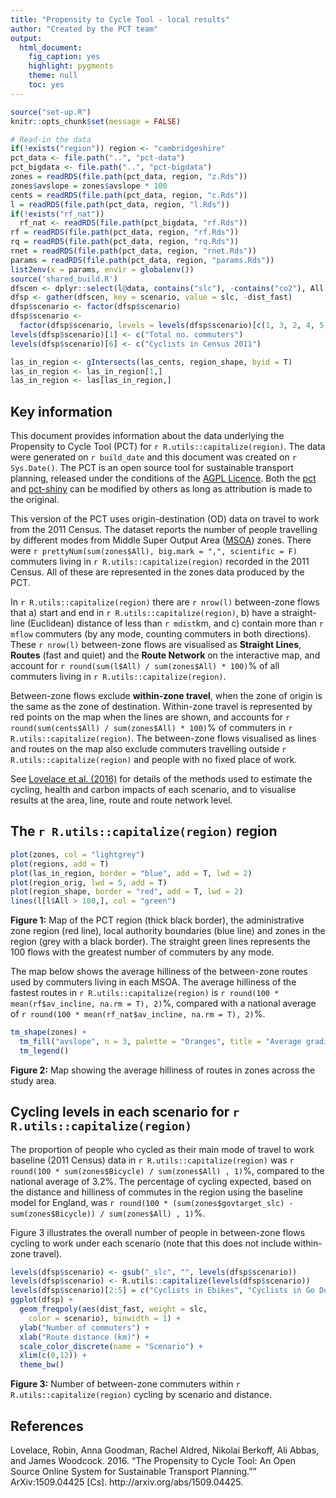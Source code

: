 ```yaml
---
title: "Propensity to Cycle Tool - local results"
author: "Created by the PCT team"
output:
  html_document:
    fig_caption: yes
    highlight: pygments
    theme: null
    toc: yes
---
```


```r
source("set-up.R")
knitr::opts_chunk$set(message = FALSE)

# Read-in the data
if(!exists("region")) region <- "cambridgeshire"
pct_data <- file.path("..", "pct-data")
pct_bigdata <- file.path("..", "pct-bigdata")
zones = readRDS(file.path(pct_data, region, "z.Rds"))
zones$avslope = zones$avslope * 100
cents = readRDS(file.path(pct_data, region, "c.Rds"))
l = readRDS(file.path(pct_data, region, "l.Rds"))
if(!exists("rf_nat"))
  rf_nat <- readRDS(file.path(pct_bigdata, "rf.Rds"))
rf = readRDS(file.path(pct_data, region, "rf.Rds"))
rq = readRDS(file.path(pct_data, region, "rq.Rds"))
rnet = readRDS(file.path(pct_data, region, "rnet.Rds"))
params = readRDS(file.path(pct_data, region, "params.Rds"))
list2env(x = params, envir = globalenv())
source('shared_build.R')
dfscen <- dplyr::select(l@data, contains("slc"), -contains("co2"), All, olc = Bicycle, dist_fast)
dfsp <- gather(dfscen, key = scenario, value = slc, -dist_fast)
dfsp$scenario <- factor(dfsp$scenario)
dfsp$scenario <-
  factor(dfsp$scenario, levels = levels(dfsp$scenario)[c(1, 3, 2, 4, 5, 6)])
levels(dfsp$scenario)[1] <- c("Total no. commuters")
levels(dfsp$scenario)[6] <- c("Cyclists in Census 2011")

las_in_region <- gIntersects(las_cents, region_shape, byid = T)
las_in_region <- las_in_region[1,]
las_in_region <- las[las_in_region,]
```

## Key information 

This document provides information about the data underlying the Propensity to Cycle Tool (PCT) for `r R.utils::capitalize(region)`. The data were generated on `r build_date` and this document was created on `r Sys.Date()`. The PCT is an open source tool for sustainable transport planning, released under the conditions of the [AGPL Licence](https://www.gnu.org/licenses/agpl-3.0). Both the [pct](https://github.com/npct/pct) and [pct-shiny](https://github.com/npct/pct-shiny) can be modified by others as long as attribution is made to the original.

This version of the PCT uses origin-destination (OD) data on travel to work from the 2011 Census. The dataset reports the number of people travelling by different modes from Middle Super Output Area ([MSOA](https://data.gov.uk/dataset/middle-layer-super-output-areas-2001-to-middle-layer-super-output-areas-2011-to-local-authority)) zones. There were `r prettyNum(sum(zones$All), big.mark = ",", scientific = F)` commuters living in `r R.utils::capitalize(region)` recorded in the 2011 Census. All of these are represented in the zones data produced by the PCT.

In `r R.utils::capitalize(region)` there are `r nrow(l)` between-zone flows that a) start and end in `r R.utils::capitalize(region)`, b) have a straight-line (Euclidean) distance of less than `r mdist`km, and c) contain more than `r mflow` commuters (by any mode, counting commuters in both directions).   These `r nrow(l)` between-zone flows are visualised as **Straight Lines**, **Routes** (fast and quiet) and the **Route Network** on the interactive map, and account for `r round(sum(l$All) / sum(zones$All) * 100)`% of all commuters living in `r R.utils::capitalize(region)`.

Between-zone flows exclude **within-zone travel**, when the zone of origin is the same as the zone of destination. Within-zone travel is represented by red points on the map when the lines are shown, and accounts for `r round(sum(cents$All) / sum(zones$All) * 100)`% of commuters in `r R.utils::capitalize(region)`. The between-zone flows visualised as lines and routes on the map also exclude commuters travelling outside `r R.utils::capitalize(region)` and people with no fixed place of work.

See [Lovelace et al. (2016)](http://arxiv.org/abs/1509.04425) for details of the methods used to estimate the cycling, health and carbon impacts of each scenario, and to visualise results at the area, line, route and route network level.

## The `r R.utils::capitalize(region)` region

<!-- Can we show hilliness by comparison to other areas?  -->

```r
plot(zones, col = "lightgrey")
plot(regions, add = T)
plot(las_in_region, border = "blue", add = T, lwd = 2)
plot(region_orig, lwd = 5, add = T)
plot(region_shape, border = "red", add = T, lwd = 2)
lines(l[l$All > 100,], col = "green")
```

**Figure 1:** Map of the PCT region (thick black border), the administrative zone region (red line), local authority boundaries (blue line) and zones in the region (grey with a black border). The straight green lines represents the 100 flows with the greatest number of commuters by any mode.

The map below shows the average hilliness of the between-zone routes used by commuters living in each MSOA.
The average hilliness of the fastest routes in
`r R.utils::capitalize(region)` is
`r round(100 * mean(rf$av_incline, na.rm = T), 2)`%,
compared with a national average of
`r round(100 * mean(rf_nat$av_incline, na.rm = T), 2)`%.


```r
tm_shape(zones) +
  tm_fill("avslope", n = 3, palette = "Oranges", title = "Average gradient\nof fast routes (%)") +
  tm_legend()
```

**Figure 2:** Map showing the average hilliness of routes in zones across the study area.

## Cycling levels in each scenario for `r R.utils::capitalize(region)`

The proportion of people who cycled as their main mode of travel to work baseline (2011 Census) data in `r R.utils::capitalize(region)` was 
`r round(100 * sum(zones$Bicycle) / sum(zones$All) , 1)`%, compared to the national average of 3.2%.
The percentage of cycling expected, based on the distance and hilliness of commutes in the region using the baseline model for England, was
`r round(100 * (sum(zones$govtarget_slc) - sum(zones$Bicycle)) / sum(zones$All) , 1)`%.

<!-- Note from Anna: I strongly think we should not include this table commented out here. I think we should just leave a blank until we can give the table that we want, as described below. This table seems quite unclear to me, e.g. I'm not sure who is included in it – I assume it is only between-zone travel, but if the distances go up to 50 km then this is clearly not just the subset of lines that we describe using in the first paragraph. I also wonder if 50 km is correct – do you instead mean 30 km?  In any case, I think better to have a blank for now than this table


The number of people cycling, walking and driving to work in the 2011 Census, by distance band, is illustrated in Table 1 below.  This table only shows between-zone travel.

```r
dbands = c(0, 2, 5, 10, 15, 20, 50)
l$`Route distance (km)` = cut(l$dist_fast, dbands)
library(dplyr)
dfdb =
  group_by(l@data, `Route distance (km)`) %>% 
  summarise(All = sum(All),
            Cycle = sum(`Bicycle`),
            Drive = sum(`Car_driver`),
            Walk = sum(`Foot`)
            # ,            Other = All - Cycle - Drive - Walk
              )
# dfdb = dfdb[1:5,] # cut out some rows
dfdb$Other = dfdb$All - rowSums(dfdb[3:ncol(dfdb)])
dfdb$`Route distance (km)` = as.character(dfdb$`Route distance (km)`)
dfdb = rbind(dfdb, c("All commuters <50km", colSums(dfdb[2:ncol(dfdb)])))
htmlTable::htmlTable(dfdb, caption = '<strong>Table 1:</strong> The number of people travelling by distance band and mode in the region in the 2011 Census. Note that ‘(0,2]’ means ‘from more than zero, up to and including 2’, as defined by <a href="https://en.wikipedia.org/wiki/ISO_31-11">ISO 31-11</a>.')
```
-->


<!-- Summary results for the proportion of people walking, driving and using other modes under each scenario are illustrated in the table below. -->

<!--As discussed with Anna - can we please have here a table for the whole region per scenario, using area-based data? This would look like the following
                              % cyclists  % walking % car drivers % all other modes
  Census 2011
  Government Target
  Gender Equity
  Go Dutch
  Ebikes
-->

Figure 3 illustrates the overall number of people in between-zone flows cycling to work under each scenario (note that this does not include within-zone travel).

<!--I think we Ideally should revisit this figure at some point and include within-zone flows, I think it would make the figure much more helpful
-->
```r
levels(dfsp$scenario) <- gsub("_slc", "", levels(dfsp$scenario))
levels(dfsp$scenario) <- R.utils::capitalize(levels(dfsp$scenario))
levels(dfsp$scenario)[2:5] = c("Cyclists in Ebikes", "Cyclists in Go Dutch", "Cyclists in Gender Equality", "Cyclists in Government Target")
ggplot(dfsp) +
  geom_freqpoly(aes(dist_fast, weight = slc,
    color = scenario), binwidth = 1) +
  ylab("Number of commuters") +
  xlab("Route distance (km)") +
  scale_color_discrete(name = "Scenario") +
  xlim(c(0,12)) +
  theme_bw()
```

**Figure 3:** Number of between-zone commuters within `r R.utils::capitalize(region)` cycling by scenario and distance.

<!-- For further information on -->

## References

Lovelace, Robin, Anna Goodman, Rachel Aldred, Nikolai Berkoff, Ali Abbas, and James Woodcock. 2016. "The Propensity to Cycle Tool: An Open Source Online System for Sustainable Transport Planning."" ArXiv:1509.04425 [Cs]. http://arxiv.org/abs/1509.04425.




<!-- ## Health and carbon impacts -->

<!-- A modified -->
<!-- version of the 2014 [HEAT tool](http://www.euro.who.int/en/health-topics/environment-and-health/Transport-and-health/publications/2011/health-economic-assessment-tools-heat-for-walking-and-for-cycling.-methodology-and-user-guide.-economic-assessment-of-transport-infrastructure-and-policies.-2014-update) -->
<!-- was used to calculate health impacts, based on the extra physical activity gained through new cycling trips in each scenario, minus the physical activity displaced in any former walking trips that have now been switched to cycling. CO2 impacts are derived from changes in distance driven per scenario. -->

<!-- The table below illustrates the health and carbon impacts of the different scenarios. -->

<!-- please create table below.

Scenario      Comparison                  Mortality Impacts                        Change in MTCO2e/year
                              Change in deaths/yr Value of change (£, millions)
Census 2011  'No Cyclists'
Govt Target 'No Cyclists'
            Census 2011
Gender equity 'No Cyclists'
            Census 2011
Go Dutch 'No Cyclists'
            Census 2011
Ebikes 'No Cyclists'
            Census 2011-->

